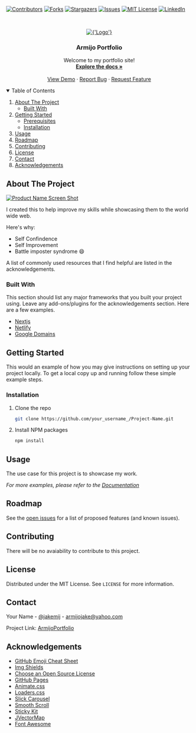 
[![Contributors][contributors-shield]][contributors-url]
[![Forks][forks-shield]][forks-url]
[![Stargazers][stars-shield]][stars-url]
[![Issues][issues-shield]][issues-url]
[![MIT License][license-shield]][license-url]
[![LinkedIn][linkedin-shield]][linkedin-url]



<!-- PROJECT LOGO -->
<br />
<p align="center">
  <a href="https://github.com/jakearmijo">
    <Image 
      src='/images/JAKEMIJUPDATE.svg'
      alt={'Logo'}
      width={80}
      height={80}>
  </a>

  <h3 align="center">Armijo Portfolio</h3>

  <p align="center">
    Welcome to my portfolio site!
    <br />
    <a href="https://github.com/jakearmijo/next-ArmijoPortfolio"><strong>Explore the docs »</strong></a>
    <br />
    <br />
    <a href="https://jakearmijo.com">View Demo</a>
    ·
    <a href="https://github.com/jakearmijo/next-ArmijoPortfolio/issues">Report Bug</a>
    ·
    <a href="https://github.com/jakearmijo/next-ArmijoPortfolio/issues">Request Feature</a>
  </p>
</p>



<!-- TABLE OF CONTENTS -->
<details open="open">
  <summary>Table of Contents</summary>
  <ol>
    <li>
      <a href="#about-the-project">About The Project</a>
      <ul>
        <li><a href="#built-with">Built With</a></li>
      </ul>
    </li>
    <li>
      <a href="#getting-started">Getting Started</a>
      <ul>
        <li><a href="#prerequisites">Prerequisites</a></li>
        <li><a href="#installation">Installation</a></li>
      </ul>
    </li>
    <li><a href="#usage">Usage</a></li>
    <li><a href="#roadmap">Roadmap</a></li>
    <li><a href="#contributing">Contributing</a></li>
    <li><a href="#license">License</a></li>
    <li><a href="#contact">Contact</a></li>
    <li><a href="#acknowledgements">Acknowledgements</a></li>
  </ol>
</details>

<!-- ABOUT THE PROJECT -->
## About The Project

[![Product Name Screen Shot][product-screenshot]](https://example.com)

I created this to help improve my skills while showcasing them to the world wide web.

Here's why:
* Self Confindence
* Self Improvement
* Battle imposter syndrome :smile:

A list of commonly used resources that I find helpful are listed in the acknowledgements.

### Built With

This section should list any major frameworks that you built your project using. Leave any add-ons/plugins for the acknowledgements section. Here are a few examples.
* [Nextjs](https://nextjs.org/)
* [Netlify](https://www.netlify.com/)
* [Google Domains](https://domains.google/)


<!-- GETTING STARTED -->
## Getting Started

This would an example of how you may give instructions on setting up your project locally.
To get a local copy up and running follow these simple example steps.


### Installation
1. Clone the repo
   ```sh
   git clone https://github.com/your_username_/Project-Name.git
   ```
2. Install NPM packages
   ```sh
   npm install
   ```

<!-- USAGE EXAMPLES -->
## Usage

The use case for this project is to showcase my work.

_For more examples, please refer to the [Documentation](https://jakearmijo.com)_


<!-- ROADMAP -->
## Roadmap

See the [open issues](https://github.com/jakearmijo/next-ArmijoPortfolio/issues) for a list of proposed features (and known issues).



<!-- CONTRIBUTING -->
## Contributing

There will be no avaiability to contribute to this project.

<!-- LICENSE -->
## License

Distributed under the MIT License. See `LICENSE` for more information.


<!-- CONTACT -->
## Contact

Your Name - [@jakemij](https://instagram.com/jakemij) - armijojake@yahoo.com

Project Link: [ArmijoPortfolio](https://github.com/jakearmijo/next-ArmijoPortfolio)



<!-- ACKNOWLEDGEMENTS -->
## Acknowledgements
* [GitHub Emoji Cheat Sheet](https://www.webpagefx.com/tools/emoji-cheat-sheet)
* [Img Shields](https://shields.io)
* [Choose an Open Source License](https://choosealicense.com)
* [GitHub Pages](https://pages.github.com)
* [Animate.css](https://daneden.github.io/animate.css)
* [Loaders.css](https://connoratherton.com/loaders)
* [Slick Carousel](https://kenwheeler.github.io/slick)
* [Smooth Scroll](https://github.com/cferdinandi/smooth-scroll)
* [Sticky Kit](http://leafo.net/sticky-kit)
* [JVectorMap](http://jvectormap.com)
* [Font Awesome](https://fontawesome.com)





<!-- MARKDOWN LINKS & IMAGES -->
<!-- https://www.markdownguide.org/basic-syntax/#reference-style-links -->
[contributors-shield]: https://img.shields.io/github/contributors/jakearmijo/next-ArmijoPortfolio.svg?style=for-the-badge
[contributors-url]: https://github.com/jakearmijo/next-ArmijoPortfolio/graphs/contributors
[forks-shield]: https://img.shields.io/github/forks/jakearmijo/next-ArmijoPortfolio.svg?style=for-the-badge
[forks-url]: https://github.com/jakearmijo/next-ArmijoPortfolio/network/members
[stars-shield]: https://img.shields.io/github/stars/jakearmijo/next-ArmijoPortfolio.svg?style=for-the-badge
[stars-url]: https://github.com/jakearmijo/next-ArmijoPortfolio/stargazers
[issues-shield]: https://img.shields.io/github/issues/jakearmijo/next-ArmijoPortfolio.svg?style=for-the-badge
[issues-url]: https://github.com/jakearmijo/next-ArmijoPortfolio/issues
[license-shield]: https://img.shields.io/github/license/jakearmijo/next-ArmijoPortfolio.svg?style=for-the-badge
[license-url]: https://github.com/jakearmijo/next-ArmijoPortfolio/blob/master/LICENSE.txt
[linkedin-shield]: https://img.shields.io/badge/-LinkedIn-black.svg?style=for-the-badge&logo=linkedin&colorB=555
[linkedin-url]: https://linkedin.com/in/jakearmijo
[product-screenshot]: images/screenshot.png
